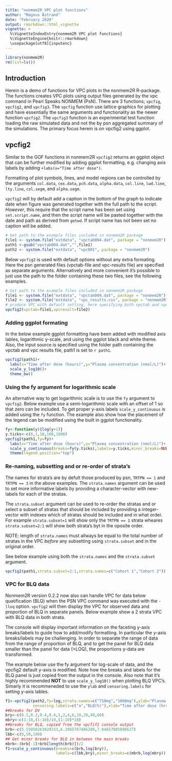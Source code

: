 ---
title: "nonmem2R VPC plot functions"
author: "Magnus Åstrand"
date: "February 2020"
output: rmarkdown::html_vignette
vignette: >
  %\VignetteIndexEntry{nonmem2R VPC plot functions}
  %\VignetteEngine{knitr::rmarkdown}
  \usepackage[utf8]{inputenc}
---

```{r,echo=FALSE,message=FALSE,warning=FALSE}
library(nonmem2R)
rm(list=ls())
```

## Introduction
Herein is a demo of functions for VPC plots in the nonmem2R R-package. 
The functions creates VPC plots using output files generated by the vpc command in Pearl Speaks NONMEM (PsN). There are 3 functions; `vpcfig`, `vpcfig2`, and `vpcfig3`. The `vpcfig` function use lattice graphics for plotting and have essentially the same arguments and functionality as the newer function `vpcfig2`. The `vpcfig3` function is an experimental test function loading the raw simulated data and not the by psn aggregated summary of the simulations. The primary focus herein is on vpcfig2 using ggplot.

## vpcfig2
Similar to the GOF functions in nonmem2R `vpcfig2` returns an ggplot object that can be further modified by adding ggplot formatting, e.g. changing axis labels by adding `+labs(x="Time after dose")`.

Formatting of plot symbols, lines, and model regions can be controlled by the arguments 
`col.data`, `cex.data`, `pch.data`, `alpha.data`, `col.line`, `lwd.line`, `lty.line`, `col.segm`, and `alpha.segm`. 

`vpcfig2` will by default add a caption in the bottom of the graph to indicate date when figure was generated together with the full path to the script. _However_, this require that the script name has been set using `set.script.name`, and then the script name will be pasted together with the date and path as derived from `getwd`. If script name has not been set no caption will be added. 


```{r,echo=FALSE,fig.width=7,fig.height=5}
# Get path to the example files included in nonmem2R package
file1 <- system.file("extdata", "vpctab004.dat", package = "nonmem2R")
path1 <-gsub("vpctab004.dat","",file1)
path2 <- system.file("extdata", "vpc001", package = "nonmem2R")
```


Below `vpcfig2` is used with default options without any extra formating.
Here the psn generated files (vpctab-file and vpc-results file) are specified as separate arguments. Alternatively and more convenient it's possible to just use the path to the folder containing these two files, see the following examples. 

```{r,echo=TRUE,fig.width=7,fig.height=5}
# Get path to the example files included in nonmem2R package
file1 <- system.file("extdata", "vpctab004.dat", package = "nonmem2R")
file2 <- system.file("extdata", "vpc_results.csv", package = "nonmem2R")
# produce VPC with default setting, here specifying both vpctab and vpcresult
vpcfig2(vpctab=file1,vpcresult=file2)
```

### Adding ggplot formating

In the below example ggplot formatting have been added with modified axis lables, logarithmic y-scale, and using the ggplot black and white theme.
Also, the input source is specified using the folder path containing the vpctab and vpc results file, path1 is set to `r path1`. 

```{r,echo=TRUE,fig.width=7,fig.height=5}
vpcfig2(path1)+
  labs(x="Time after dose (hours)",y="Plasma concentration (nmol/L)")+
  scale_y_log10()+
  theme_bw()
```

### Using the fy argument for logarithmic scale 
An alternative way to get logarithmic scale is to use the `fy` argument to `vpcfig2`. Below example use a semi-logarithmic scale with an offset of 1 so that zero can be included. To get proper y-axis labels `scale_y_continuous` is added using the `fy` function. The example also show how the placement of the legend can be modified using the built in ggplot functionality.
```{r,echo=TRUE,fig.width=7,fig.height=5}
fy<-function(y){log(y+1)}
y.ticks<-c(0,1,10,100,1000)
vpcfig2(path1,fy=fy)+
  labs(x="Time after dose (hours)",y="Plasma concentration (nmol/L)")+
  scale_y_continuous(breaks=fy(y.ticks),labels=y.ticks,minor_breaks=NULL)+
  theme(legend.position="top")
```


### Re-naming, subsetting and or re-order of strata's
The names for strata's are by defult those produced by psn, `TRTPN == 1` and `TRTPN == 3` in the above examples. The `strata.names` argument can be used to set more informative labels by providing a character-vector with new-labels for each of the stratas. 

The `strata.subset` argument can be used to re-order the stratas and or select a subset of stratas that should be included by providing a integer-vector with indexes which of stratas should be included and in what order. For example `strata.subset=1` will show only the `TRTPN == 1` strata wheares `strata.subset=2:1` will show both strata's byt in the oposite order.

NOTE: length of `strata.names` must allways be equal to the total number of stratas in the VPC _before_ any subsetting using `strata.subset` and in the original order.

See below example using both the `strata.names` and the `strata.subset` argument.
  
```{r,echo=TRUE,fig.width=7,fig.height=6}
vpcfig2(path1,strata.subset=2:1,strata.names=c("Cohort 1","Cohort 2"))
```


### VPC for BLQ data
Nonmem2R version 0.2.2 now also can handle VPC for data below quatification (BLQ) when the PSN VPC command was executed with the `-lloq` option. `vpcfig2` will then display the VPC for observed data and proportion of BLQ in separate panels. Below example show a 2 strata VPC with BLQ data in both strata.

The console will display important information on the faceting y-axis breaks/labels to guide how to add/modify formatting. In particular the y-axis breaks/labels may be challenging. In order to separate the range of data from the range of proportion of BLQ, and to get the panel for BLQ data smaller than the panel for data (>LOQ), the proportions y-data are transformed.

The example below use the fy argument for log-scale of data, and the vpcfig2 default y-axis is modified. Note how the breaks and labels for the BLQ panel is just copied from the output in the console. Also note that it's highly recommended __NOT__ to use `scale_y_log10()` when plotting BLQ VPC's. Simarly it is recommeneded to  use the `ylab` and `censoring.labels` for setting y-axis lables.

```{r,echo=TRUE,fig.width=7,fig.height=6}
f1<-vpcfig2(path2,fy=log,strata.names=c("710mg","1000mg"),ylab="Plasma conc (umol/L)",
            censoring.labels=c("a","BLQ(%)"),xlab="Time after dose (hrs)")
##breaks for DV
bry<-c(0.1,0.2,0.4,0.6,1,2,4,6,10,20,40,60)
mbry<-c(1:10,(1:10)/10,(1:10)*10)
##breaks for BLQ, copied from the vpcfif2 console output
brb<-c(5.55058263829153,6.2985767486289,7.04657085896627)
lbb<-c(0,50,100)
## Get minor breaks for BLQ in between the main breaks
mbrb<-(brb[-1]+brb[length(brb)])/2
f1+scale_y_continuous(breaks=c(brb,log(bry)),
                      labels=c(lbb,bry),minor_breaks=c(mbrb,log(mbry)))
```


